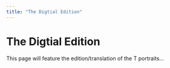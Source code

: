 ```yaml
---
title: "The Digtial Edition"
---
```


# The Digtial Edition

This page will feature the edition/translation of the T portraits...